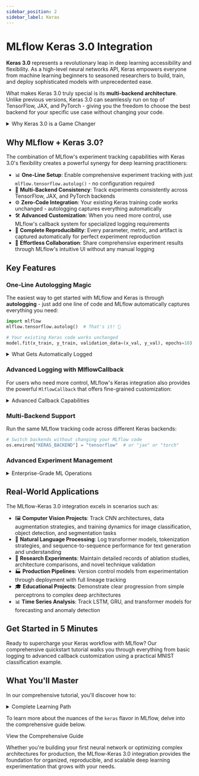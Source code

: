 ```yaml
---
sidebar_position: 2
sidebar_label: Keras
---
```



# MLflow Keras 3.0 Integration

**Keras 3.0** represents a revolutionary leap in deep learning accessibility and flexibility. As a high-level neural networks API, Keras empowers everyone from machine learning beginners to seasoned researchers to build, train, and deploy sophisticated models with unprecedented ease.

What makes Keras 3.0 truly special is its **multi-backend architecture**. Unlike previous versions, Keras 3.0 can seamlessly run on top of TensorFlow, JAX, and PyTorch - giving you the freedom to choose the best backend for your specific use case without changing your code.

<details>
  <summary>Why Keras 3.0 is a Game Changer</summary>

  #### Multi-Backend Freedom
  - 🔧 **TensorFlow**: Production-ready ecosystem with robust deployment options
  - ⚡ **JAX**: High-performance computing with automatic differentiation and JIT compilation
  - 🔬 **PyTorch**: Research-friendly interface with dynamic computation graphs
  - 🔄 **Seamless Switching**: Change backends without rewriting your model code

  #### Universal Design Philosophy
  - 🎯 **Beginner-Friendly**: Simple, intuitive APIs that make deep learning accessible
  - 🚀 **Research-Ready**: Advanced features for cutting-edge experimentation
  - 🏗️ **Production-Proven**: Battle-tested in enterprise environments worldwide
  - 📚 **Comprehensive**: From basic neural networks to complex architectures

</details>

## Why MLflow + Keras 3.0?

The combination of MLflow's experiment tracking capabilities with Keras 3.0's flexibility creates a powerful synergy for deep learning practitioners:

- 📊 **One-Line Setup**: Enable comprehensive experiment tracking with just `mlflow.tensorflow.autolog()` - no configuration required
- 🔄 **Multi-Backend Consistency**: Track experiments consistently across TensorFlow, JAX, and PyTorch backends  
- ⚙️ **Zero-Code Integration**: Your existing Keras training code works unchanged - autologging captures everything automatically
- 🛠️ **Advanced Customization**: When you need more control, use MLflow's callback system for specialized logging requirements
- 🔬 **Complete Reproducibility**: Every parameter, metric, and artifact is captured automatically for perfect experiment reproduction
- 👥 **Effortless Collaboration**: Share comprehensive experiment results through MLflow's intuitive UI without any manual logging

## Key Features

### One-Line Autologging Magic

The easiest way to get started with MLflow and Keras is through **autologging** - just add one line of code and MLflow automatically captures everything you need:

```python
import mlflow
mlflow.tensorflow.autolog()  # That's it! 🎉

# Your existing Keras code works unchanged
model.fit(x_train, y_train, validation_data=(x_val, y_val), epochs=10)
```

<details>
  <summary>What Gets Automatically Logged</summary>

  #### Metrics
  - 📊 **Training & Validation Loss**: Automatic tracking of loss functions across epochs
  - 🎯 **Custom Metrics**: Any metrics you specify (accuracy, F1-score, etc.) are logged automatically
  - 🛑 **Early Stopping Metrics**: When using `EarlyStopping`, MLflow logs `stopped_epoch`, `restored_epoch`, and restoration details

  #### Parameters  
  - ⚙️ **Training Configuration**: All `fit()` parameters including batch size, epochs, and validation split
  - 🧠 **Optimizer Details**: Optimizer name, learning rate, epsilon, and other hyperparameters
  - 🛑 **Callback Parameters**: Early stopping settings like `min_delta`, `patience`, and `restore_best_weights`

  #### Artifacts
  - 📋 **Model Summary**: Complete architecture overview logged at training start
  - 🤖 **MLflow Model**: Full Keras model saved for easy deployment and inference
  - 📊 **TensorBoard Logs**: Complete training history for detailed visualization

  #### Smart Run Management
  - 🚀 **Automatic Run Creation**: If no run exists, MLflow creates one automatically
  - 🔄 **Flexible Run Handling**: Works with existing runs or creates new ones as needed
  - ⏹️ **Intelligent Run Ending**: Automatically closes runs when training completes

</details>

### Advanced Logging with MlflowCallback

For users who need more control, MLflow's Keras integration also provides the powerful `MlflowCallback` that offers fine-grained customization:

<details>
  <summary>Advanced Callback Capabilities</summary>

  - 📋 **Custom Parameter Logging**: Selectively log specific parameters and hyperparameters
  - 📈 **Granular Metrics Tracking**: Log metrics at custom intervals (per batch, per epoch, or custom frequencies)
  - ⏱️ **Flexible Logging Frequency**: Choose between epoch-based or batch-based logging to match your monitoring needs
  - 🎛️ **Custom Callback Extensions**: Subclass the callback to implement specialized logging for your unique requirements
  - 🏷️ **Advanced Artifact Management**: Control exactly which artifacts get saved and when
  - 🔍 **Performance Monitoring**: Add custom tracking for training time, memory usage, and convergence patterns

</details>

### Multi-Backend Support

Run the same MLflow tracking code across different Keras backends:

```python
# Switch backends without changing your MLflow code
os.environ["KERAS_BACKEND"] = "tensorflow"  # or "jax" or "torch"
```

### Advanced Experiment Management

<details>
  <summary>Enterprise-Grade ML Operations</summary>

  - 📝 **Model Versioning**: Track different model architectures and their performance over time
  - 🎯 **Hyperparameter Optimization**: Log and compare results from hyperparameter sweeps with tools like Optuna
  - 📦 **Artifact Management**: Store model checkpoints, training plots, and custom visualizations
  - 👥 **Collaborative Development**: Share experiment results with team members through MLflow's UI
  - 🔄 **Reproducibility**: Capture exact environments and dependencies for perfect experiment reproduction
  - 📊 **Performance Analytics**: Detailed insights into training dynamics and model behavior

</details>

## Real-World Applications

The MLflow-Keras 3.0 integration excels in scenarios such as:

- 🖼️ **Computer Vision Projects**: Track CNN architectures, data augmentation strategies, and training dynamics for image classification, object detection, and segmentation tasks
- 📝 **Natural Language Processing**: Log transformer models, tokenization strategies, and sequence-to-sequence performance for text generation and understanding
- 🔬 **Research Experiments**: Maintain detailed records of ablation studies, architecture comparisons, and novel technique validation
- 🏭 **Production Pipelines**: Version control models from experimentation through deployment with full lineage tracking
- 🎓 **Educational Projects**: Demonstrate clear progression from simple perceptrons to complex deep architectures
- 📊 **Time Series Analysis**: Track LSTM, GRU, and transformer models for forecasting and anomaly detection

## Get Started in 5 Minutes

Ready to supercharge your Keras workflow with MLflow? Our comprehensive quickstart tutorial walks you through everything from basic logging to advanced callback customization using a practical MNIST classification example.

<CardGroup>
  <PageCard 
    headerText="Get Started with Keras 3.0 + MLflow" 
    link="/ml/deep-learning/keras/quickstart/quickstart_keras" 
    text="Master the fundamentals through a hands-on MNIST tutorial covering automatic logging, custom callbacks, multi-backend experimentation, and advanced tracking techniques." 
  />
</CardGroup>

## What You'll Master

In our comprehensive tutorial, you'll discover how to:

<details>
  <summary>Complete Learning Path</summary>

  #### Foundation Skills
  - 🚀 Set up MLflow tracking for Keras 3.0 workflows across TensorFlow, JAX, and PyTorch backends
  - ⚡ Enable comprehensive autologging with a single line of code: `mlflow.tensorflow.autolog()`
  - 📊 Use `MlflowCallback` for advanced experiment logging and customization
  - 📈 Implement custom logging strategies for both batch-level and epoch-level tracking
  - 🎛️ Create specialized callback subclasses for advanced logging requirements

  #### Advanced Techniques
  - 📊 Visualize and compare training results in the MLflow UI with custom metrics
  - 🔄 Switch between backends while maintaining consistent experiment tracking  
  - 🎯 Optimize hyperparameters while automatically logging all trial results
  - 📦 Package and version your models for seamless deployment

  #### Production Readiness
  - 🏭 Apply enterprise-grade tracking to your production deep learning projects
  - 👥 Set up collaborative workflows for team-based model development
  - 🔍 Monitor model performance and training dynamics at scale
  - 📋 Implement model governance and approval workflows

</details>

To learn more about the nuances of the `keras` flavor in MLflow, delve into the comprehensive guide below.

<Link className="button button--primary" to="/ml/deep-learning/keras/guide">
  <span>View the Comprehensive Guide</span>
</Link>

Whether you're building your first neural network or optimizing complex architectures for production, the MLflow-Keras 3.0 integration provides the foundation for organized, reproducible, and scalable deep learning experimentation that grows with your needs.